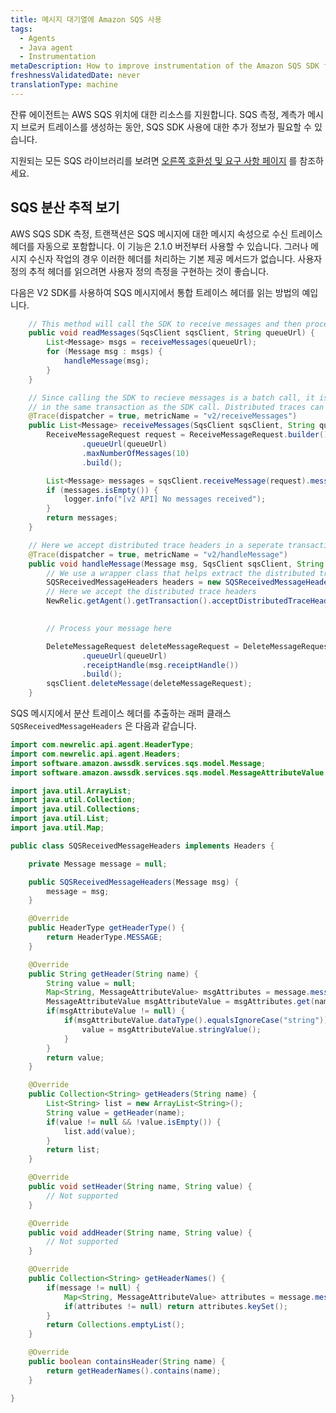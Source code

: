 ```yaml
---
title: 메시지 대기열에 Amazon SQS 사용
tags:
  - Agents
  - Java agent
  - Instrumentation
metaDescription: How to improve instrumentation of the Amazon SQS SDK for Java applications using New Relic's APM
freshnessValidatedDate: never
translationType: machine
---
```


잔류 에이전트는 AWS SQS 위치에 대한 리소스를 지원합니다. SQS 측정, 계측가 메시지 브로커 트레이스를 생성하는 동안, SQS SDK 사용에 대한 추가 정보가 필요할 수 있습니다.

지원되는 모든 SQS 라이브러리를 보려면 [오른쪽 호환성 및 요구 사항 페이지](/docs/agents/java-agent/getting-started/compatibility-requirements-java-agent) 를 참조하세요.

## SQS 분산 추적 보기

AWS SQS SDK 측정, 트랜잭션은 SQS 메시지에 대한 메시지 속성으로 수신 트레이스 헤더를 자동으로 포함합니다. 이 기능은 2.1.0 버전부터 사용할 수 있습니다. 그러나 메시지 수신자 작업의 경우 이러한 헤더를 처리하는 기본 제공 메서드가 없습니다. 사용자 정의 추적 헤더를 읽으려면 사용자 정의 측정을 구현하는 것이 좋습니다.

다음은 V2 SDK를 사용하여 SQS 메시지에서 통합 트레이스 헤더를 읽는 방법의 예입니다.

```java
	// This method will call the SDK to receive messages and then process them
    public void readMessages(SqsClient sqsClient, String queueUrl) {
        List<Message> msgs = receiveMessages(queueUrl);
        for (Message msg : msgs) {
            handleMessage(msg);
        }
    }

    // Since calling the SDK to recieve messages is a batch call, it is not recommended to accept distributed trace headers
    // in the same transaction as the SDK call. Distributed traces can only have one parent span.
    @Trace(dispatcher = true, metricName = "v2/receiveMessages")
    public List<Message> receiveMessages(SqsClient sqsClient, String queueUrl) {
        ReceiveMessageRequest request = ReceiveMessageRequest.builder()
                .queueUrl(queueUrl)
                .maxNumberOfMessages(10)
                .build();

        List<Message> messages = sqsClient.receiveMessage(request).messages();
        if (messages.isEmpty()) {
            logger.info("[v2 API] No messages received");
        }
        return messages;
    }

    // Here we accept distributed trace headers in a seperate transaction from the SDK call.
    @Trace(dispatcher = true, metricName = "v2/handleMessage")
    public void handleMessage(Message msg, SqsClient sqsClient, String queueUrl) {
        // We use a wrapper class that helps extract the distributed trace headers
        SQSReceivedMessageHeaders headers = new SQSReceivedMessageHeaders(msg);
        // Here we accept the distributed trace headers
        NewRelic.getAgent().getTransaction().acceptDistributedTraceHeaders(TransportType.Other, headers);
        

        // Process your message here

        DeleteMessageRequest deleteMessageRequest = DeleteMessageRequest.builder()
                .queueUrl(queueUrl)
                .receiptHandle(msg.receiptHandle())
                .build();
        sqsClient.deleteMessage(deleteMessageRequest);
    }
```

SQS 메시지에서 분산 트레이스 헤더를 추출하는 래퍼 클래스 `SQSReceivedMessageHeaders` 은 다음과 같습니다.

```java
import com.newrelic.api.agent.HeaderType;
import com.newrelic.api.agent.Headers;
import software.amazon.awssdk.services.sqs.model.Message;
import software.amazon.awssdk.services.sqs.model.MessageAttributeValue;

import java.util.ArrayList;
import java.util.Collection;
import java.util.Collections;
import java.util.List;
import java.util.Map;

public class SQSReceivedMessageHeaders implements Headers {

	private Message message = null;

	public SQSReceivedMessageHeaders(Message msg) {
		message = msg;
	}

	@Override
	public HeaderType getHeaderType() {
		return HeaderType.MESSAGE;
	}

	@Override
	public String getHeader(String name) {
		String value = null;
		Map<String, MessageAttributeValue> msgAttributes = message.messageAttributes();
		MessageAttributeValue msgAttributeValue = msgAttributes.get(name);
		if(msgAttributeValue != null) {
			if(msgAttributeValue.dataType().equalsIgnoreCase("string")) {
				value = msgAttributeValue.stringValue();
			}
		}
		return value;
	}

	@Override
	public Collection<String> getHeaders(String name) {
		List<String> list = new ArrayList<String>();
		String value = getHeader(name);
		if(value != null && !value.isEmpty()) {
			list.add(value);
		}
		return list;
	}

	@Override
	public void setHeader(String name, String value) {
		// Not supported
	}

	@Override
	public void addHeader(String name, String value) {
		// Not supported
	}

	@Override
	public Collection<String> getHeaderNames() {
		if(message != null) {
			Map<String, MessageAttributeValue> attributes = message.messageAttributes();
			if(attributes != null) return attributes.keySet();
		}
		return Collections.emptyList();
	}

	@Override
	public boolean containsHeader(String name) {
		return getHeaderNames().contains(name);
	}

}
```